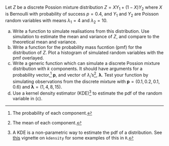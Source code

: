 Let $Z$ be a discrete Possion mixture distribution $Z = XY_{1} + (1-X)Y_{2}$ where $X$ is Bernoulli with probability of success $p=0.4$, and $Y_{1}$ and $Y_{2}$ are Poisson random variables with means $\lambda_{1} = 4$ and $\lambda_{2}= 10$.

(a) Write a function to simulate realisations from this distribution. Use simulation to estimate the mean and variance of $Z$, and compare to the theoretical mean and variance.
(b) Write a function for the probability mass fucntion (pmf) for the distribution of $Z$. Plot a histogram of simulated random variables with the pmf overlayed.
(c) Write a generic function which can simulate a discrete Possion mixture distribution with $k$ components. It should have arguments for a probability vector,^[The probability of each component.] $\boldsymbol{p}$, and vector of $\lambda_{i}$'s^[The mean of each component.], $\boldsymbol{\lambda}$. Test your function by simulating observations from the discrete mixture with $\boldsymbol{p} = (0.1, 0.2, 0.1, 0.6)$ and $\boldsymbol{\lambda} = (1,4,8,15)$.
(d) Use a kernel density estimator (KDE)^[A KDE is a non-parametric way to estimate the pdf of a distribution. See [this](https://cran.r-project.org/web/packages/kdensity/vignettes/tutorial.html) vignette on `kdensity` for some examples of this in `R`.] to estimate the pdf of the random variable in (c).